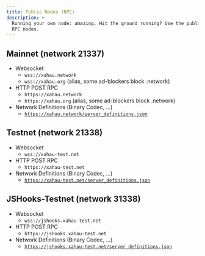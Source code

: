 ```yaml
---
title: Public Nodes (RPC)
description: >-
  Running your own node: amazing. Hit the ground running? Use the public Xahau
  RPC nodes.
---
```

## Mainnet (network 21337)

* Websocket
  * `wss://xahau.network`
  * `wss://xahau.org` (alias, some ad-blockers block .network)
* HTTP POST RPC
  * `https://xahau.network`
  * `https://xahau.org` (alias, some ad-blockers block .network)
* Network Definitions (Binary Codec, ...)
  * [`https://xahau.network/server_definitions.json`](https://xahau.network/server_definitions.json)

## Testnet (network 21338)

* Websocket
  * `wss://xahau-test.net`
* HTTP POST RPC
  * `https://xahau-test.net`
* Network Definitions (Binary Codec, ...)
  * [`https://xahau-test.net/server_definitions.json`](https://xahau-test.net/server_definitions.json)

## JSHooks-Testnet (network 31338)

* Websocket
  * `wss://jshooks.xahau-test.net`
* HTTP POST RPC
  * `https://jshooks.xahau-test.net`
* Network Definitions (Binary Codec, ...)
  * [`https://jshooks.xahau-test.net/server_definitions.json`](https://jshooks.xahau-test.net/server_definitions.json)
